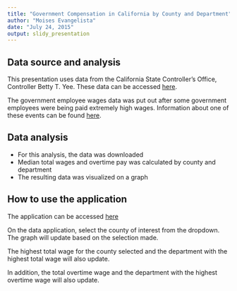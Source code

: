 ```yaml
---
title: "Government Compensation in California by County and Department"
author: "Moises Evangelista"
date: "July 24, 2015"
output: slidy_presentation
---
```


## Data source and analysis

This presentation uses data from the  California State Controller's Office, Controller Betty T. Yee.  These data can be accessed [here](http://publicpay.ca.gov/Reports/RawExport.aspx). 
 
The government employee wages data was put out after some government employees were being paid extremely high wages.  Information about one of these events can be found [here](https://en.wikipedia.org/wiki/City_of_Bell_scandal).



## Data analysis

- For this analysis, the data was downloaded
- Median total wages and overtime pay was calculated by county and department
- The resulting data was visualized on a graph

## How to use the application

The application can be accessed [here](https://coquito77.shinyapps.io/DevelopingDataProducts)

On the data application, select the county  of interest from the dropdown.  The graph will update based on the selection made. 

The highest total wage for the county selected and the department with the highest total wage will also update.  

In addition, the total overtime wage and the department with the highest overtime wage will also update.

